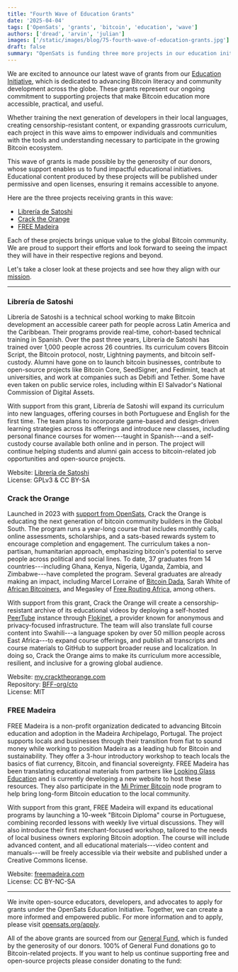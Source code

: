 ```yaml
---
title: "Fourth Wave of Education Grants"
date: '2025-04-04'
tags: ['OpenSats', 'grants', 'bitcoin', 'education', 'wave']
authors: ['dread', 'arvin', 'julian']
images: ['/static/images/blog/75-fourth-wave-of-education-grants.jpg']
draft: false
summary: "OpenSats is funding three more projects in our education initiative."
---
```


We are excited to announce our latest wave of grants from our [Education
Initiative](/blog/announcing-the-opensats-education-initiative), which is
dedicated to advancing Bitcoin literacy and community development across the
globe. These grants represent our ongoing commitment to supporting projects that
make Bitcoin education more accessible, practical, and useful.

Whether training the next generation of developers in their local languages,
creating censorship-resistant content, or expanding grassroots curriculum, each
project in this wave aims to empower individuals and communities with the tools
and understanding necessary to participate in the growing Bitcoin ecosystem.  

This wave of grants is made possible by the generosity of our donors, whose
support enables us to fund impactful educational initiatives. Educational
content produced by these projects will be published under permissive and open
licenses, ensuring it remains accessible to anyone.

Here are the three projects receiving grants in this wave:

- [Librería de Satoshi](#librería-de-satoshi)
- [Crack the Orange](#crack-the-orange)
- [FREE Madeira](#free-madeira)

Each of these projects brings unique value to the global Bitcoin community. We
are proud to support their efforts and look forward to seeing the impact they
will have in their respective regions and beyond.

Let's take a closer look at these projects and see how they align with our
[mission](/mission).

<center>
    <DonateToGeneralFundButton/>
</center>

---

### Librería de Satoshi

Librería de Satoshi is a technical school working to make Bitcoin development an
accessible career path for people across Latin America and the Caribbean. Their
programs provide real-time, cohort-based technical training in Spanish. Over the
past three years, Librería de Satoshi has trained over 1,000 people across 26
countries. Its curriculum covers Bitcoin Script, the Bitcoin protocol, nostr,
Lightning payments, and bitcoin self-custody. Alumni have gone on to launch
bitcoin businesses, contribute to open-source projects like Bitcoin Core,
SeedSigner, and Fedimint, teach at universities, and work at companies such as
Debifi and Tether. Some have even taken on public service roles, including
within El Salvador's National Commission of Digital Assets.

With support from this grant, Librería de Satoshi will expand its curriculum
into new languages, offering courses in both Portuguese and English for the
first time. The team plans to incorporate game-based and design-driven learning
strategies across its offerings and introduce new classes, including personal
finance courses for women---taught in Spanish---and a self-custody course
available both online and in person. The project will continue helping students
and alumni gain access to bitcoin-related job opportunities and open-source
projects.

Website: [Librería de Satoshi](https://libreriadesatoshi.com/)  
License: GPLv3 & CC BY-SA

### Crack the Orange

Launched in 2023 with [support from
OpenSats](/blog/bitcoin-grants-december-2023#crack-the-orange), Crack the Orange
is educating the next generation of bitcoin community builders in the Global
South. The program runs a year-long course that includes monthly calls, online
assessments, scholarships, and a sats-based rewards system to encourage
completion and engagement. The curriculum takes a non-partisan, humanitarian
approach, emphasizing bitcoin's potential to serve people across political and
social lines. To date, 37 graduates from 14 countries---including Ghana, Kenya,
Nigeria, Uganda, Zambia, and Zimbabwe---have completed the program. Several
graduates are already making an impact, including Marcel Lorraine of [Bitcoin
Dada](https://btcdada.com/about/), Sarah White of [African
Bitcoiners](https://bitcoiners.africa/about-us/), and Megasley of [Free Routing
Africa](https://freerouting.africa/about-us/), among others.

With support from this grant, Crack the Orange will create a
censorship-resistant archive of its educational videos by deploying a
self-hosted [PeerTube](https://joinpeertube.org/) instance through
[Flokinet](https://flokinet.is/), a provider known for anonymous and
privacy-focused infrastructure. The team will also translate full course content
into Swahili---a language spoken by over 50 million people across East
Africa---to expand course offerings, and publish all transcripts and course
materials to GitHub to support broader reuse and localization. In doing so,
Crack the Orange aims to make its curriculum more accessible, resilient, and
inclusive for a growing global audience.

Website: [my.cracktheorange.com](http://my.cracktheorange.com)  
Repository: [BFF-org/cto](https://github.com/BFF-org/cto)  
License: MIT

### FREE Madeira

FREE Madeira is a non-profit organization dedicated to advancing Bitcoin
education and adoption in the Madeira Archipelago, Portugal. The project
supports locals and businesses through their transition from fiat to sound money
while working to position Madeira as a leading hub for Bitcoin and
sustainability. They offer a 3-hour introductory workshop to teach locals the
basics of fiat currency, Bitcoin, and financial sovereignty. FREE Madeira has
been translating educational materials from partners like [Looking Glass
Education](https://lookingglasseducation.com/) and is currently developing a new
website to host these resources. They also participate in the [Mi Primer
Bitcoin](/blog/announcing-the-opensats-education-initiative#mi-primer-bitcoin)
node program to help bring long-form Bitcoin education to the local community.

With support from this grant, FREE Madeira will expand its educational programs
by launching a 10-week "Bitcoin Diploma" course in Portuguese, combining
recorded lessons with weekly live virtual discussions. They will also introduce
their first merchant-focused workshop, tailored to the needs of local business
owners exploring Bitcoin adoption. The course will include advanced content, and
all educational materials---video content and manuals---will be freely
accessible via their website and published under a Creative Commons license.

Website: [freemadeira.com](http://www.freemadeira.com)  
License: CC BY-NC-SA

---

We invite open-source educators, developers, and advocates to apply for grants
under the OpenSats Education Initiative. Together, we can create a more informed
and empowered public. For more information and to apply, please visit
[opensats.org/apply](/apply).

All of the above grants are sourced from our [General Fund](/funds/general),
which is funded by the generosity of our donors. 100% of General Fund donations
go to Bitcoin-related projects. If you want to help us continue supporting free
and open-source projects please consider donating to the fund:

<center>
    <DonateToGeneralFundButton/>
</center>
